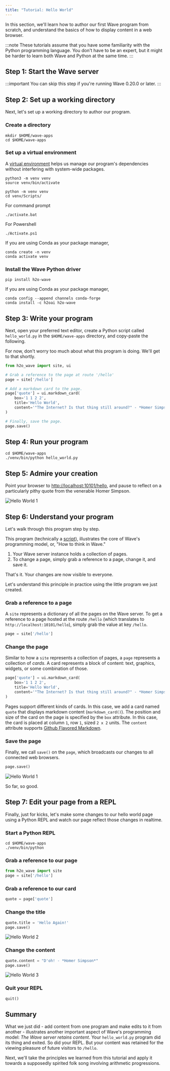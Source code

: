 ```yaml
---
title: "Tutorial: Hello World"
---
```




In this section, we'll learn how to author our first Wave program from scratch, and understand the basics of how to display content in a web browser.

:::note
These tutorials assume that you have some familiarity with the Python programming language. You don't have to be an expert, but it might be harder to learn both Wave and Python at the same time.
:::

## Step 1: Start the Wave server

:::important
You can skip this step if you're running Wave 0.20.0 or later.
:::

<StartQ/>

## Step 2: Set up a working directory

Next, let's set up a working directory to author our program.

### Create a directory
```shell
mkdir $HOME/wave-apps
cd $HOME/wave-apps
```

### Set up a virtual environment
A [virtual environment](https://docs.python.org/3/tutorial/venv.html) helps us manage our program's dependencies without interfering with system-wide packages.

<Tabs groupId="operating-systems">

<TabItem value="lin" label="Linux/MacOs">

```shell
python3 -m venv venv
source venv/bin/activate
```
</TabItem>

<TabItem value="win" label="Windows">

```shell
python -m venv venv
cd venv/Scripts/
```
For command prompt

```shell
./activate.bat
```

For Powershell

```shell
./Activate.ps1
```

</TabItem>

<TabItem value="con" label="conda">

If you are using Conda as your package manager,

```shell
conda create -n venv
conda activate venv
```
</TabItem>

</Tabs>

### Install the Wave Python driver

<Tabs groupId="package-manager">

<TabItem value="pip-pkg" label="pip">

```shell
pip install h2o-wave
```
</TabItem>

<TabItem value="con" label="conda">

If you are using Conda as your package manager,

```shell
conda config --append channels conda-forge
conda install -c h2oai h2o-wave
```
</TabItem>

</Tabs>

## Step 3: Write your program

Next, open your preferred text editor, create a Python script called `hello_world.py` in the `$HOME/wave-apps` directory, and copy-paste the following.

For now, don't worry too much about what this program is doing. We'll get to that shortly.

```py title="$HOME/wave-apps/hello_world.py"
from h2o_wave import site, ui

# Grab a reference to the page at route '/hello'
page = site['/hello']

# Add a markdown card to the page.
page['quote'] = ui.markdown_card(
    box='1 1 2 2',
    title='Hello World',
    content='"The Internet? Is that thing still around?" - *Homer Simpson*',
)

# Finally, save the page.
page.save()
```


## Step 4: Run your program

```shell
cd $HOME/wave-apps
./venv/bin/python hello_world.py
```

## Step 5: Admire your creation

Point your browser to [http://localhost:10101/hello](http://localhost:10101/hello), and pause to reflect on a particularly pithy quote from the venerable Homer Simpson.

![Hello World 1](assets/tutorial-hello__1.png)

## Step 6: Understand your program

Let's walk through this program step by step.

This program (technically a [script](scripts.md)), illustrates the core of Wave's programming model, or, "How to think in Wave."

1. Your Wave server instance holds a collection of pages.
2. To change a page, simply grab a reference to a page, change it, and save it.

That's it. Your changes are now visible to everyone.

Let's understand this principle in practice using the little program we just created.

### Grab a reference to a page

A `site` represents a dictionary of all the pages on the Wave server. To get a reference to a page hosted at the route `/hello` (which translates to `http://localhost:10101/hello`), simply grab the value at key `/hello`.

```py
page = site['/hello']
```

### Change the page

Similar to how a `site` represents a collection of pages, a `page` represents a collection of *cards*. A card represents a block of content: text, graphics, widgets, or some combination of those.

```py
page['quote'] = ui.markdown_card(
    box='1 1 2 2',
    title='Hello World',
    content='"The Internet? Is that thing still around?" - *Homer Simpson*',
)
```

Pages support different kinds of cards. In this case, we add a card named `quote` that displays markdown content (`markdown_card()`). The position and size of the card on the page is specified by the `box` attribute. In this case, the card is placed at column `1`, row `1`, sized `2 x 2` units. The `content` attribute supports [Github Flavored Markdown](https://guides.github.com/features/mastering-markdown/).

### Save the page

Finally, we call `save()` on the `page`, which broadcasts our changes to all connected web browsers.

```py
page.save()
```
![Hello World 1](assets/tutorial-hello__1.png)

So far, so good.

## Step 7: Edit your page from a REPL

Finally, just for kicks, let's make some changes to our hello world page using a Python REPL and watch our page reflect those changes in realtime.

### Start a Python REPL

```shell
cd $HOME/wave-apps
./venv/bin/python
```

### Grab a reference to our page

```py title=">>>"
from h2o_wave import site
page = site['/hello']
```

### Grab a reference to our card

```py title=">>>"
quote = page['quote']
```

### Change the title
```py title=">>>"
quote.title = 'Hello Again!'
page.save()
```

![Hello World 2](assets/tutorial-hello__2.png)

### Change the content

```py title=">>>"
quote.content = "D'oh! - *Homer Simpson*"
page.save()
```

![Hello World 3](assets/tutorial-hello__3.png)

### Quit your REPL

```py title=">>>"
quit()
```

## Summary

What we just did - add content from one program and make edits to it from another - illustrates another important aspect of Wave's programming model: *The Wave server retains content*. Your `hello_world.py` program did its thing and exited. So did your REPL. But your content was retained for the viewing pleasure of future visitors to `/hello`.

Next, we'll take the principles we learned from this tutorial and apply it towards a supposedly spirited folk song involving arithmetic progressions.